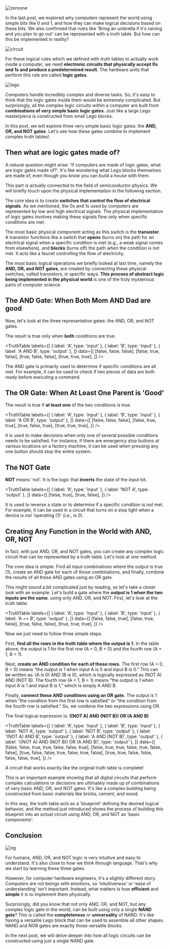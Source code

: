 


<Image src={zeroone} alt="zeroone" className="object-cover w-full h-[180px]"/>

In the last post, we explored why computers represent the world using simple bits like 0 and 1, and how they can make logical decisions based on these bits. We also confirmed that rules like 'Bring an umbrella if it's raining and you plan to go out' can be represented with a truth table. But how can this be implemented in reality?

<Image src={circuit} alt="circuit" className="object-cover w-full h-[180px]"/>

For these logical rules which we defined with truth tables to actually work inside a computer, we need **electronic circuits that physically accept 0s and 1s and produce a predetermined result**. The hardware units that perform this role are called **logic gates**.

<Image src={lego} alt="lego" className="object-cover w-full h-[180px]"/>

Computers handle incredibly complex and diverse tasks. So, it's easy to think that the logic gates inside them would be extremely complicated. But surprisingly, all the complex logic circuits within a computer are built from **combinations of very simple basic logic gates**. Just like a large Lego masterpiece is constructed from small Lego blocks.

In this post, we will explore three very simple basic logic gates: the **AND, OR, and NOT gates**. Let's see how these gates combine to implement complex truth tables!.

## Then what are logic gates made of?

A natural question might arise: 'If computers are made of logic gates, what are logic gates made of?'. It's like wondering what Lego blocks themselves are made of, even though you know you can build a house with them.

This part is actually connected to the field of semiconductor physics. We will briefly touch upon the physical implementation in the following section.

The core idea is to create **switches that control the flow of electrical signals**. As we mentioned, the 0s and 1s used by computers are represented by low and high electrical signals. The physical implementation of logic gates involves making these signals flow only when specific conditions are met.

The most basic physical component acting as this switch is the **transistor**. A transistor functions like a switch that **opens** (turns on) the path for an electrical signal when a specific condition is met (e.g., a weak signal comes from elsewhere), and **blocks** (turns off) the path when the condition is not met. It acts like a faucet controlling the flow of electricity.

The most basic logical operations we briefly looked at last time, namely the **AND, OR, and NOT gates**, are created by connecting these physical switches, called transistors, in specific ways. **This process of abstract logic being implemented in the physical world** is one of the truly mysterious parts of computer science.

## The AND Gate: When Both Mom AND Dad are good

Now, let's look at the three representative gates: the AND, OR, and NOT gates.

The result is true only when **both** conditions are true.

<TruthTable
  labels={[
    { label: 'A', type: 'input' },
    { label: 'B', type: 'input' },
    { label: 'A AND B', type: 'output' },
  ]}
  data={[
    [false, false, false],
    [false, true, false],
    [true, false, false],
    [true, true, true],
  ]}
/>


The AND gate is primarily used to determine if specific conditions are all met. For example, it can be used to check if two pieces of data are both ready before executing a command.

## The OR Gate: When At Least One Parent is 'Good'

The result is true if **at least one** of the two conditions is true.

<TruthTable
  labels={[
    { label: 'A', type: 'input' },
    { label: 'B', type: 'input' },
    { label: 'A OR B', type: 'output' },
  ]}
  data={[
    [false, false, false],
    [false, true, true],
    [true, false, true],
    [true, true, true],
  ]}
/>

It is used to make decisions when only one of several possible conditions needs to be satisfied. For instance, if there are emergency stop buttons at various locations on a factory machine, it can be used when pressing any one button should stop the entire system.

## The NOT Gate

**NOT** means 'not'. It is the logic that **inverts** the state of the input bit.

<TruthTable
  labels={[
    { label: 'A', type: 'input' },
    { label: 'NOT A', type: 'output' },
  ]}
  data={[
    [false, true],
    [true, false],
  ]}
/>

It is used to reverse a state or to determine if a specific condition is *not* met. For example, it can be used in a circuit that turns on a stop light when a device is *not* 'operating (1)' (i.e., is 0).

## Creating Any Function in the World with AND, OR, NOT

In fact, with just AND, OR, and NOT gates, you can create any complex logic circuit that can be represented by a truth table. Let's look at one method.

The core idea is simple. Find all input combinations where the output is true (1), create an AND gate for each of those combinations, and finally, combine the results of all these AND gates using an OR gate.

This might sound a bit complicated just by reading, so let's take a closer look with an example. Let's build a gate where the **output is 1 when the two inputs are the same**, using only AND, OR, and NOT. First, let's look at the truth table:

<TruthTable
  labels={[
    { label: 'A', type: 'input' },
    { label: 'B', type: 'input' },
    { label: 'A == B', type: 'output' },
  ]}
  data={[
    [false, false, true],
    [false, true, false],
    [true, false, false],
    [true, true, true],
  ]}
/>

Now we just need to follow three simple steps.

First, **find all the rows in the truth table where the output is 1.** In the table above, the output is 1 for the first row (A = 0, B = 0) and the fourth row (A = 1, B = 1).

Next, **create an AND condition for each of those rows.**
The first row (A = 0, B = 0) means “the output is 1 when input A is 0 and input B is 0.”
This can be written as: (A is 0) AND (B is 0), which is logically expressed as (NOT A) AND (NOT B).
The fourth row (A = 1, B = 1) means “the output is 1 when input A is 1 and input B is 1,” which is simply A AND B.

Finally, **connect these AND conditions using an OR gate.**
The output is 1 when “the condition from the first row is satisfied” or “the condition from the fourth row is satisfied.”
So, we combine the two expressions using OR.

The final logical expression is:
**((NOT A) AND (NOT B)) OR (A AND B)**

<TruthTable
  labels={[
    { label: 'A', type: 'input' },
    { label: 'B', type: 'input' },
    { label: 'NOT A', type: 'output' },
    { label: 'NOT B', type: 'output' },
    { label: '(NOT A) AND B', type: 'output' },
    { label: 'A AND (NOT B)', type: 'output' },
    { label: '((NOT A) AND (NOT B)) OR (A AND B)', type: 'output' },
  ]}
  data={[
    [false, false, true, true, false, false, true],
    [false, true, true, false, true, false, false],
    [true, false, false, true, false, true, false],
    [true, true, false, false, false, false, true],
  ]}
/>

A circuit that works exactly like the original truth table is complete!

This is an important example showing that all digital circuits that perform complex calculations or decisions are ultimately made up of combinations of very basic AND, OR, and NOT gates. It's like a complex building being constructed from basic materials like bricks, cement, and wood.

In this way, the truth table acts as a 'blueprint' defining the desired logical behavior, and the method just introduced shows the process of building this blueprint into an actual circuit using AND, OR, and NOT as 'basic components'.

## Conclusion

<Image src={og} alt="og"/>

For humans, AND, OR, and NOT logic is very intuitive and easy to understand. It's also close to how we think through language. That's why we start by learning these three gates.

However, for computer hardware engineers, it's a slightly different story. Computers are not beings with emotions, so 'intuitiveness' or 'ease of understanding' isn't important. Instead, what matters is how **efficient** and **simple** it is to implement them physically.

Surprisingly, did you know that not only AND, OR, and NOT, but any complex logic gate in the world, can be built using only a single **NAND gate**? This is called the **completeness** or **universality** of NAND. It's like having a versatile Lego block that can be used to assemble all other shapes. NAND and NOR gates are exactly those versatile blocks.

In the next post, we will delve deeper into how all logic circuits can be constructed using just a single NAND gate.
